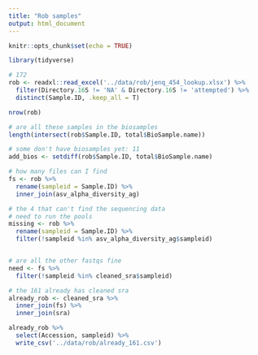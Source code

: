 ```yaml
---
title: "Rob samples"
output: html_document
---
```


```r
knitr::opts_chunk$set(echo = TRUE)
```

```r
library(tidyverse)
```

```r
# 172
rob <- readxl::read_excel('../data/rob/jenq_454_lookup.xlsx') %>% 
  filter(Directory.16S != 'NA' & Directory.16S != 'attempted') %>% 
  distinct(Sample.ID, .keep_all = T)

nrow(rob)

# are all these samples in the biosamples
length(intersect(rob$Sample.ID, total$BioSample.name))

# some don't have biosamples yet: 11
add_bios <- setdiff(rob$Sample.ID, total$BioSample.name)

# how many files can I find
fs <- rob %>% 
  rename(sampleid = Sample.ID) %>% 
  inner_join(asv_alpha_diversity_ag)

# the 4 that can't find the sequencing data
# need to run the pools
missing <- rob %>% 
  rename(sampleid = Sample.ID) %>% 
  filter(!sampleid %in% asv_alpha_diversity_ag$sampleid)


# are all the other fastqs fine
need <- fs %>% 
  filter(!sampleid %in% cleaned_sra$sampleid)

# the 161 already has cleaned sra
already_rob <- cleaned_sra %>% 
  inner_join(fs) %>% 
  inner_join(sra)

already_rob %>% 
  select(Accession, sampleid) %>% 
  write_csv('../data/rob/already_161.csv')
```

